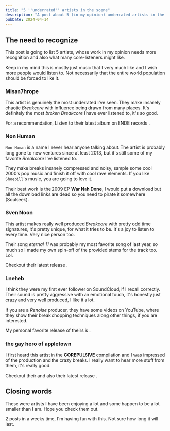 ```yaml
---
title: "5 ''underrated'' artists in the scene"
description: "A post about 5 (in my opinion) underrated artists in the Breakcore scene right now."
pubDate: 2024-04-14
---
```



## The need to recognize

This post is going to list 5 artists, whose work in my opinion needs more recognition and also what many core-listeners might like.

Keep in my mind this is mostly just music that I very much like and I wish more people would listen to. Not necessarily that the entire world population should be forced to like it.

### Misan7hrope

This artist is genuinely the most underrated I've seen. They make insanely chaotic _Breakcore_ with influence being drawn from many places. It's definitely the most _broken_ _Breakcore_ I have ever listened to, it's so good.

For a recommendation, Listen to their latest album on ENDE records <OutboundLink href="https://enderecords.bandcamp.com/album/ende358-misan7hrope-dadaist-preschool" display="here" />.

### Non Human

`Non Human` is a name I never hear anyone talking about. The artist is probably long gone to new ventures since at least 2013, but it's still some of my favorite _Breakcore_ I've listened to.

They make breaks insanely compressed and noisy, sample some cool 2000's pop music and finish it off with cool rave elements. If you like `Shoebill`'s music, you are going to love it.

Their best work is the 2009 EP **War Nah Done**, I would put a download but all the download links are dead so you need to pirate it somewhere (Soulseek).

### Sven Noon

This artist makes really well produced _Breakcore_ with pretty odd time signatures, it's pretty unique, for what it tries to be. It's a joy to listen to every time. Very nice person too.

Their song _eternal 11_ was probably my most favorite song of last year, so much so I made my own spin-off of the provided stems for the track too. Lol.

Checkout their latest release <OutboundLink href="https://sven-noon.bandcamp.com/album/veki-o-aliflanke-2" display="here" />.

### Lneheb

I think they were my first ever follower on SoundCloud, if I recall correctly. Their sound is pretty aggressive with an emotional touch, it's honestly just crazy and very well produced, I like it a lot.

If you are a _Renoise_ producer, they have some videos on YouTube, where they show their break chopping techniques along other things, if you are interested.

My personal favorite release of theirs is <OutboundLink href="https://lneheb.bandcamp.com/album/the-face-of-depression" display="this EP" />.

### the gay hero of appletown

I first heard this artist in the **COREPULSIVE** compilation and I was impressed of the production and the crazy breaks. I really want to hear more stuff from them, it's really good.

Checkout their <OutboundLink href="https://soundcloud.com/svorke" display="SoundCloud" /> and also their latest release <OutboundLink href="https://thegayheroofappletown.bandcamp.com/album/un" display="here" />.

## Closing words

These were artists I have been enjoying a lot and some happen to be a lot smaller than I am. Hope you check them out.

2 posts in a weeks time, I'm having fun with this. Not sure how long it will last.
